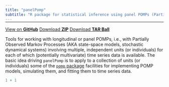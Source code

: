 ```yaml
---
title: "panelPomp"
subtitle: "R package for statistical inference using panel POMPs (Partially Observed Markov Processes)"
---
```


<hr style="margin-top: -1em; margin-bottom: 0.5em;" />

<div class="download-buttons">
  <a href="https://github.com/cbreto/panelPomp" class="button">View on <strong>GitHub</strong></a>
  <a href="https://github.com/cbreto/panelPomp/zipball/master" class="button">Download <strong>ZIP</strong></a>
  <a href="https://github.com/cbreto/panelPomp/tarball/master" class="button">Download <strong>TAR Ball</strong></a>
</div>


Tools for working with longitudinal or panel POMPs, i.e., with Partially Observed Markov Processes (AKA state-space models, stochastic dynamical systems) involving multiple, independent units (or individuals) for each of which (potentially multivariate) time series data is available. The basic idea driving `panelPomp` is to apply to a collection of units (or individuals) some of the [`pomp` package](https://kingaa.github.io/pomp/) facilities for implementing POMP models, simulating them, and fitting them to time series data.

```r
1 + 1
```

